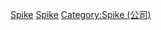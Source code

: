 [[Category:Spike_Chunsoft跨媒體製作|Spike]]
[[Category:各公司电子游戏跨媒体制作|Spike]]
[[Category:Spike_(公司)|Category:Spike (公司)]]